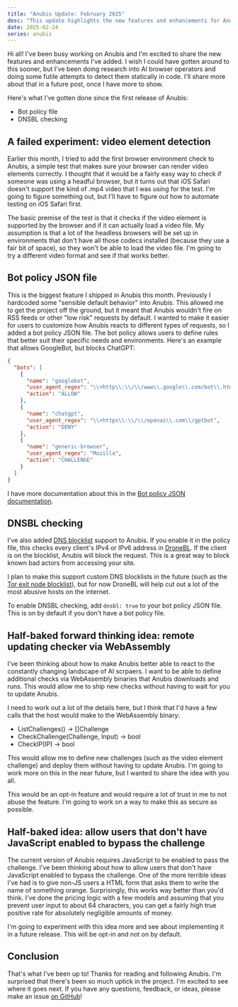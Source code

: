 ```yaml
---
title: "Anubis Update: February 2025"
desc: "This update highlights the new features and enhancements for Anubis."
date: 2025-02-24
series: anubis
---
```


Hi all! I've been busy working on Anubis and I'm excited to share the new features and enhancements I've added. I wish I could have gotten around to this sooner, but I've been doing research into AI browser operators and doing some futile attempts to detect them statically in code. I'll share more about that in a future post, once I have more to show.

Here's what I've gotten done since the first release of Anubis:

- Bot policy file
- DNSBL checking

## A failed experiment: video element detection

Earlier this month, I tried to add the first browser environment check to Anubis, a simple test that makes sure your browser can render video elements correctly. I thought that it would be a fairly easy way to check if someone was using a headful browser, but it turns out that iOS Safari doesn't support the kind of .mp4 video that I was using for the test. I'm going to figure something out, but I'll have to figure out how to automate testing on iOS Safari first.

The basic premise of the test is that it checks if the video element is supported by the browser and if it can actually load a video file. My assumption is that a lot of the headless browsers will be set up in environments that don't have all those codecs installed (because they use a fair bit of space), so they won't be able to load the video file. I'm going to try a different video format and see if that works better.

## Bot policy JSON file

This is the biggest feature I shipped in Anubis this month. Previously I hardcoded some "sensible default behavior" into Anubis. This allowed me to get the project off the ground, but it meant that Anubis wouldn't fire on RSS feeds or other "low risk" requests by default. I wanted to make it easier for users to customize how Anubis reacts to different types of requests, so I added a bot policy JSON file. The bot policy allows users to define rules that better suit their specific needs and environments. Here's an example that allows GoogleBot, but blocks ChatGPT:

```json
{
  "bots": [
    {
      "name": "googlebot",
      "user_agent_regex": "\\+http\\:\\/\\/www\\.google\\.com/bot\\.html",
      "action": "ALLOW"
    },
    {
      "name": "chatgpt",
      "user_agent_regex": "\\+https\\:\\/\\/openai\\.com\\/gptbot",
      "action": "DENY"
    },
    {
      "name": "generic-browser",
      "user_agent_regex": "Mozilla",
      "action": "CHALLENGE"
    }
  ]
}
```

I have more documentation about this in the [Bot policy JSON documentation](https://github.com/Xe/x/blob/master/cmd/anubis/docs/policies.md).

## DNSBL checking

I've also added [DNS blocklist](https://en.wikipedia.org/wiki/Domain_Name_System_blocklist) support to Anubis. If you enable it in the policy file, this checks every client's IPv4 or IPv6 address in [DroneBL](https://dronebl.org/). If the client is on the blocklist, Anubis will block the request. This is a great way to block known bad actors from accessing your site.

I plan to make this support custom DNS blocklists in the future (such as the [Tor exit node blocklist](https://www.dan.me.uk/dnsbl)), but for now DroneBL will help cut out a lot of the most abusive hosts on the internet.

To enable DNSBL checking, add `dnsbl: true` to your bot policy JSON file. This is on by default if you don't have a bot policy file.

## Half-baked forward thinking idea: remote updating checker via WebAssembly

I've been thinking about how to make Anubis better able to react to the constantly changing landscape of AI scrpaers. I want to be able to define additional checks via WebAssembly binaries that Anubis downloads and runs. This would allow me to ship new checks without having to wait for you to update Anubis.

I need to work out a lot of the details here, but I think that I'd have a few calls that the host would make to the WebAssembly binary:

- ListChallenges() -> []Challenge
- CheckChallenge(Challenge, Input) -> bool
- CheckIP(IP) -> bool

This would allow me to define new challenges (such as the video element challenge) and deploy them without having to update Anubis. I'm going to work more on this in the near future, but I wanted to share the idea with you all.

This would be an opt-in feature and would require a lot of trust in me to not abuse the feature. I'm going to work on a way to make this as secure as possible.

## Half-baked idea: allow users that don't have JavaScript enabled to bypass the challenge

The current version of Anubis requires JavaScript to be enabled to pass the challenge. I've been thinking about how to allow users that don't have JavaScript enabled to bypass the challenge. One of the more terrible ideas I've had is to give non-JS users a HTML form that asks them to write the name of something orange. Surprisingly, this works way better than you'd think. I've done the pricing logic with a few models and assuming that you prevent user input to about 64 characters, you can get a fairly high true positive rate for absolutely negligible amounts of money.

I'm going to experiment with this idea more and see about implementing it in a future release. This will be opt-in and not on by default.

## Conclusion

That's what I've been up to! Thanks for reading and following Anubis. I'm surprised that there's been so much uptick in the project. I'm excited to see where it goes next. If you have any questions, feedback, or ideas, please make an issue [on GitHub](https://github.com/Xe/x/issues)!

